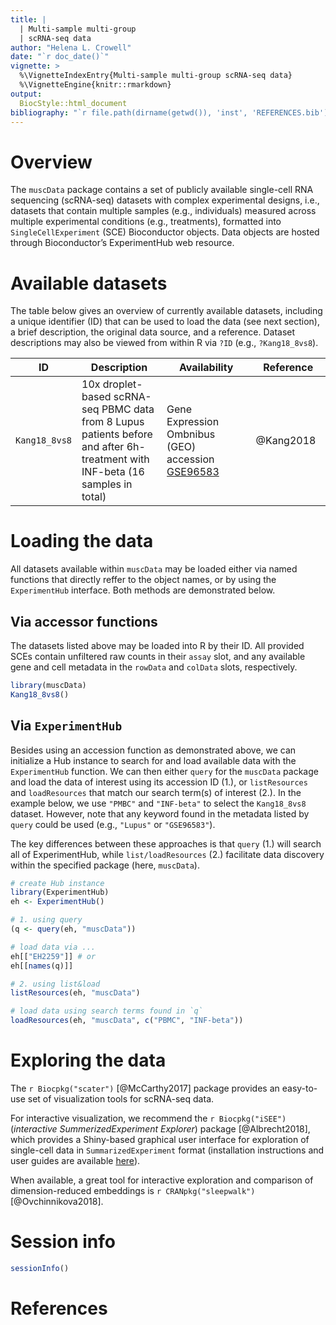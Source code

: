```yaml
---
title: |
  | Multi-sample multi-group
  | scRNA-seq data
author: "Helena L. Crowell"
date: "`r doc_date()`"
vignette: >
  %\VignetteIndexEntry{Multi-sample multi-group scRNA-seq data}
  %\VignetteEngine{knitr::rmarkdown}
output: 
  BiocStyle::html_document
bibliography: "`r file.path(dirname(getwd()), 'inst', 'REFERENCES.bib')`"
---
```


# Overview

The `muscData` package contains a set of publicly available single-cell RNA sequencing (scRNA-seq) datasets with complex experimental designs, i.e., datasets that contain multiple samples (e.g., individuals) measured across multiple experimental conditions (e.g., treatments), formatted into `SingleCellExperiment` (SCE) Bioconductor objects. Data objects are hosted through Bioconductor's ExperimentHub web resource.

# Available datasets

The table below gives an overview of currently available datasets, including a unique identifier (ID) that can be used to load the data (see next section), a brief description, the original data source, and a reference. Dataset descriptions may also be viewed from within R via `?ID` (e.g., `?Kang18_8vs8`).

ID | Description | Availability | Reference
---|-------------|--------------|----------
`Kang18_8vs8` | 10x droplet-based scRNA-seq PBMC data from 8 Lupus patients before and after 6h-treatment with INF-beta (16 samples in total) | Gene Expression Ombnibus (GEO) accession [GSE96583](https://www.ncbi.nlm.nih.gov/geo/query/acc.cgi?acc=GSE96583) | @Kang2018

# Loading the data

All datasets available within `muscData` may be loaded either via named functions that directly reffer to the object names, or by using the `ExperimentHub` interface. Both methods are demonstrated below.

## Via accessor functions

The datasets listed above may be loaded into R by their ID. All provided SCEs contain unfiltered raw counts in their `assay` slot, and any available gene and cell metadata in the `rowData` and `colData` slots, respectively. 

```r
library(muscData)
Kang18_8vs8()
```

## Via `ExperimentHub`

Besides using an accession function as demonstrated above, we can initialize a Hub instance to search for and load available data with the `ExperimentHub` function. We can then either `query` for the `muscData` package and load the data of interest using its accession ID (1.), or `listResources` and `loadResources` that match our search term(s) of interest (2.). In the example below, we use `"PMBC"` and `"INF-beta"` to select the `Kang18_8vs8` dataset. However, note that any keyword found in the metadata listed by `query` could be used (e.g., `"Lupus"` or `"GSE96583"`).

The key differences between these approaches is that `query` (1.) will search all of ExperimentHub, while `list/loadResources` (2.) facilitate data discovery within the specified package (here, `muscData`).

```r
# create Hub instance
library(ExperimentHub)
eh <- ExperimentHub()

# 1. using query 
(q <- query(eh, "muscData"))
```

```r
# load data via ...
eh[["EH2259"]] # or
eh[[names(q)]]
```

```r
# 2. using list&load
listResources(eh, "muscData")
```

```r
# load data using search terms found in `q`
loadResources(eh, "muscData", c("PBMC", "INF-beta"))
```

# Exploring the data

The `r Biocpkg("scater")` [@McCarthy2017] package provides an easy-to-use set of visualization tools for scRNA-seq data.

For interactive visualization, we recommend the `r Biocpkg("iSEE")` (*interactive SummerizedExperiment Explorer*) package [@Albrecht2018], which provides a Shiny-based graphical user interface for exploration of single-cell data in `SummarizedExperiment` format (installation instructions and user guides are available [here](https://bioconductor.org/packages/release/bioc/html/iSEE.html)).

When available, a great tool for interactive exploration and comparison of dimension-reduced embeddings is `r CRANpkg("sleepwalk")` [@Ovchinnikova2018].

# Session info
```r
sessionInfo()
```

# References